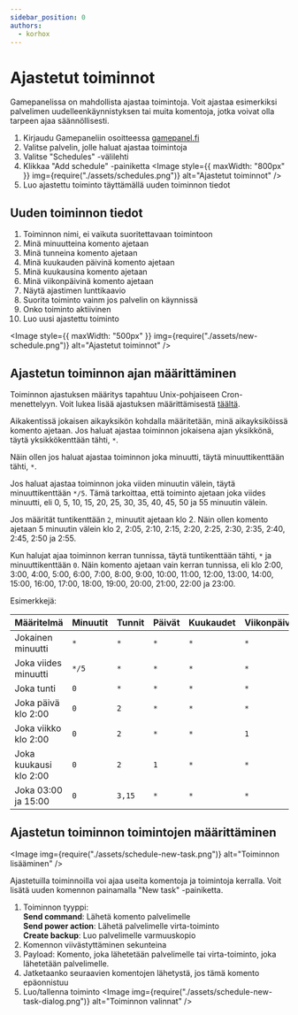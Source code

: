 ```yaml
---
sidebar_position: 0
authors:
  - korhox
---
```


# Ajastetut toiminnot

Gamepanelissa on mahdollista ajastaa toimintoja. Voit ajastaa esimerkiksi
palvelimen uudelleenkäynnistyksen tai muita komentoja, jotka voivat olla tarpeen
ajaa säännöllisesti.

1. Kirjaudu Gamepaneliin osoitteessa [gamepanel.fi](https://gamepanel.fi)
2. Valitse palvelin, jolle haluat ajastaa toimintoja
3. Valitse "Schedules" -välilehti
4. Klikkaa "Add schedule" -painiketta
    <Image
        style={{ maxWidth: "800px" }}
        img={require("./assets/schedules.png")}
        alt="Ajastetut toiminnot"
    />
5. Luo ajastettu toiminto täyttämällä uuden toiminnon tiedot

## Uuden toiminnon tiedot

1. Toiminnon nimi, ei vaikuta suoritettavaan toimintoon
2. Minä minuutteina komento ajetaan
3. Minä tunneina komento ajetaan
4. Minä kuukauden päivinä komento ajetaan
5. Minä kuukausina komento ajetaan
6. Minä viikonpäivinä komento ajetaan
7. Näytä ajastimen lunttikaavio
8. Suorita toiminto vainm jos palvelin on käynnissä
9. Onko toiminto aktiivinen
10. Luo uusi ajastettu toiminto

<Image
	style={{ maxWidth: "500px" }}
	img={require("./assets/new-schedule.png")}
	alt="Ajastetut toiminnot"
/>

## Ajastetun toiminnon ajan määrittäminen

Toiminnon ajastuksen määritys tapahtuu Unix-pohjaiseen Cron-menettelyyn. Voit
lukea lisää ajastuksen määrittämisestä
[täältä](https://en.wikipedia.org/wiki/Cron).

Aikakentissä jokaisen aikayksikön kohdalla määritetään, minä aikayksiköissä
komento ajetaan. Jos haluat ajastaa toiminnon jokaisena ajan yksikkönä, täytä
yksikkökenttään tähti, `*`.

Näin ollen jos haluat ajastaa toiminnon joka minuutti, täytä minuuttikenttään
tähti, `*`.

Jos haluat ajastaa toiminnon joka viiden minuutin välein, täytä minuuttikenttään
`*/5`. Tämä tarkoittaa, että toiminto ajetaan joka viides minuutti, eli 0, 5,
10, 15, 20, 25, 30, 35, 40, 45, 50 ja 55 minuutin välein.

Jos määrität tuntikenttään `2`, minuutit ajetaan klo 2. Näin ollen komento
ajetaan 5 minuutin välein klo 2, 2:05, 2:10, 2:15, 2:20, 2:25, 2:30, 2:35, 2:40,
2:45, 2:50 ja 2:55.

Kun halujat ajaa toiminnon kerran tunnissa, täytä tuntikenttään tähti, `*` ja
minuuttikenttään `0`. Näin komento ajetaan vain kerran tunnissa, eli klo 2:00,
3:00, 4:00, 5:00, 6:00, 7:00, 8:00, 9:00, 10:00, 11:00, 12:00, 13:00, 14:00,
15:00, 16:00, 17:00, 18:00, 19:00, 20:00, 21:00, 22:00 ja 23:00.

Esimerkkejä:

| Määritelmä             | Minuutit | Tunnit | Päivät | Kuukaudet | Viikonpäivät |
| ---------------------- | -------- | ------ | ------ | --------- | ------------ |
| Jokainen minuutti      | `*`      | `*`    | `*`    | `*`       | `*`          |
| Joka viides minuutti   | `*/5`    | `*`    | `*`    | `*`       | `*`          |
| Joka tunti             | `0`      | `*`    | `*`    | `*`       | `*`          |
| Joka päivä klo 2:00    | `0`      | `2`    | `*`    | `*`       | `*`          |
| Joka viikko klo 2:00   | `0`      | `2`    | `*`    | `*`       | `1`          |
| Joka kuukausi klo 2:00 | `0`      | `2`    | `1`    | `*`       | `*`          |
| Joka 03:00 ja 15:00    | `0`      | `3,15` | `*`    | `*`       | `*`          |

## Ajastetun toiminnon toimintojen määrittäminen

<Image
	img={require("./assets/schedule-new-task.png")}
	alt="Toiminnon lisääminen"
/>

Ajastetuilla toiminnoilla voi ajaa useita komentoja ja toimintoja kerralla. Voit
lisätä uuden komennon painamalla "New task" -painiketta.

1. Toiminnon tyyppi:<br />
   **Send command**: Lähetä komento palvelimelle<br />
   **Send power action**: Lähetä palvelimelle virta-toiminto<br />
   **Create backup**: Luo palvelimelle varmuuskopio
1. Komennon viivästyttäminen sekunteina
1. Payload: Komento, joka lähetetään palvelimelle tai virta-toiminto, joka
   lähetetään palvelimelle.
1. Jatketaanko seuraavien komentojen lähetystä, jos tämä komento epäonnistuu
1. Luo/tallenna toiminto
    <Image
    	img={require("./assets/schedule-new-task-dialog.png")}
    	alt="Toiminnon valinnat"
    />
